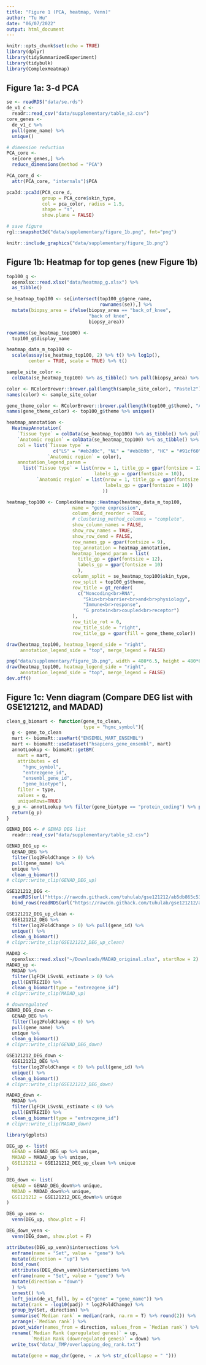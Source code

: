 ```yaml
---
title: "Figure 1 (PCA, heatmap, Venn)"
author: "Tu Hu"
date: "06/07/2022"
output: html_document
---
```


```r
knitr::opts_chunk$set(echo = TRUE)
library(dplyr)
library(tidySummarizedExperiment)
library(tidybulk)
library(ComplexHeatmap)
```

## Figure 1a: 3-d PCA
```r
se <- readRDS("data/se.rds")
de_v1_c <- 
  readr::read_csv("data/supplementary/table_s2.csv")
core_genes <- 
  de_v1_c %>% 
  pull(gene_name) %>% 
  unique()

# dimension reduction
PCA_core <- 
  se[core_genes,] %>% 
  reduce_dimensions(method = "PCA")

PCA_core_d <- 
  attr(PCA_core, "internals")$PCA
```

```r
pca3d::pca3d(PCA_core_d, 
             group = PCA_core$skin_type, 
             col = pca_color, radius = 1.5, 
             shape = "s", 
             show.plane = FALSE)

# save figure
rgl::snapshot3d("data/supplementary/figure_1b.png", fmt="png")
```

```r
knitr::include_graphics("data/supplementary/figure_1b.png")
```

## Figure 1b: Heatmap for top genes (new Figure 1b)
```r
top100_g <- 
  openxlsx::read.xlsx("data/heatmap_g.xlsx") %>% 
  as_tibble()

se_heatmap_top100 <- se[intersect(top100_g$gene_name,
                                  rownames(se)),] %>% 
  mutate(biopsy_area = ifelse(biopsy_area == "back_of_knee",
                              "back of knee",
                              biopsy_area))

rownames(se_heatmap_top100) <- 
  top100_g$display_name

heatmap_data_m_top100 <-
  scale(assay(se_heatmap_top100, 2) %>% t() %>% log1p(), 
        center = TRUE, scale = TRUE) %>% t()

sample_site_color <- 
  colData(se_heatmap_top100) %>% as_tibble() %>% pull(biopsy_area) %>% unique()

color <- RColorBrewer::brewer.pal(length(sample_site_color), "Pastel2")
names(color) <- sample_site_color

gene_theme_color <- RColorBrewer::brewer.pal(length(top100_g$theme), "Accent")
names(gene_theme_color) <- top100_g$theme %>% unique()

heatmap_annotation <- 
  HeatmapAnnotation(
    `Tissue type` = colData(se_heatmap_top100) %>% as_tibble() %>% pull(skin_type), 
    `Anatomic region` = colData(se_heatmap_top100) %>% as_tibble() %>% pull(biopsy_area),
    col = list(`Tissue type` = 
                 c("LS" = "#eb2d0c", "NL" = "#eb8b9b", "HC" = "#91cf60"),
               `Anatomic region` = color),
    annotation_legend_param = 
      list(`Tissue type` = list(nrow = 1, title_gp = gpar(fontsize = 12),
                                labels_gp = gpar(fontsize = 10)),
           `Anatomic region` = list(nrow = 1, title_gp = gpar(fontsize = 12),
                                    labels_gp = gpar(fontsize = 10))
                                   ))

heatmap_top100 <- ComplexHeatmap::Heatmap(heatmap_data_m_top100,
                        name = "gene expression",
                        column_dend_reorder = TRUE,
                        # clustering_method_columns = "complete",
                        show_column_names = FALSE,
                        show_row_names = TRUE,
                        show_row_dend = FALSE,
                        row_names_gp = gpar(fontsize = 9),
                        top_annotation = heatmap_annotation,
                        heatmap_legend_param = list(
                          title_gp = gpar(fontsize = 12),
                          labels_gp = gpar(fontsize = 10)
                          ),
                        column_split = se_heatmap_top100$skin_type,
                        row_split = top100_g$theme,
                        row_title = gt_render(
                          c("Noncoding<br>RNA",
                            "Skin<br>barrier<br>and<br>physiology",
                            "Immune<br>response",
                            "G protein<br>coupled<br>receptor")
                        ),
                        row_title_rot = 0, 
                        row_title_side = "right",
                        row_title_gp = gpar(fill = gene_theme_color))

draw(heatmap_top100, heatmap_legend_side = "right",
     annotation_legend_side = "top", merge_legend = FALSE)
```

```r
png("data/supplementary/figure_1b.png", width = 480*6.5, height = 480*6, res=300)
draw(heatmap_top100, heatmap_legend_side = "right",
     annotation_legend_side = "top", merge_legend = FALSE)
dev.off()
```

## Figure 1c: Venn diagram (Compare DEG list with GSE121212, and MADAD)

```r
clean_g_biomart <- function(gene_to_clean,
                            type = "hgnc_symbol"){
  g <- gene_to_clean
  mart <- biomaRt::useMart("ENSEMBL_MART_ENSEMBL")
  mart <- biomaRt::useDataset("hsapiens_gene_ensembl", mart)
  annotLookup <- biomaRt::getBM(
    mart = mart,
    attributes = c(
      "hgnc_symbol",
      "entrezgene_id",
      "ensembl_gene_id",
      "gene_biotype"),
    filter = type,
    values = g,
    uniqueRows=TRUE)
  g_p <- annotLookup %>% filter(gene_biotype == "protein_coding") %>% pull(hgnc_symbol)
  return(g_p)
}
```

```r
GENAD_DEG <- # GENAD DEG list
  readr::read_csv("data/supplementary/table_s2.csv")

GENAD_DEG_up <- 
  GENAD_DEG %>% 
  filter(log2FoldChange > 0) %>% 
  pull(gene_name) %>%
  unique %>% 
  clean_g_biomart()
# clipr::write_clip(GENAD_DEG_up)

GSE121212_DEG <-
  readRDS(url("https://rawcdn.githack.com/tuhulab/gse121212/ab5db865c53d44ee381294bbaec34c31013e1f52/data/rds/aLS_CO_DGE.rds")) %>% 
  bind_rows(readRDS(url("https://rawcdn.githack.com/tuhulab/gse121212/ab5db865c53d44ee381294bbaec34c31013e1f52/data/rds/aLS_NL_DGE.rds")))

GSE121212_DEG_up_clean <- 
  GSE121212_DEG %>% 
  filter(log2FoldChange > 0) %>% pull(gene_id) %>% 
  unique() %>% 
  clean_g_biomart()
# clipr::write_clip(GSE121212_DEG_up_clean)

MADAD <- 
  openxlsx::read.xlsx("~/Downloads/MADAD_original.xlsx", startRow = 2)
MADAD_up <- 
  MADAD %>% 
  filter(lgFCH_LSvsNL_estimate > 0) %>% 
  pull(ENTREZID) %>% 
  clean_g_biomart(type = "entrezgene_id")
# clipr::write_clip(MADAD_up)

# downregulated
GENAD_DEG_down <- 
  GENAD_DEG %>% 
  filter(log2FoldChange < 0) %>% 
  pull(gene_name) %>%
  unique %>% 
  clean_g_biomart()
# clipr::write_clip(GENAD_DEG_down)

GSE121212_DEG_down <- 
  GSE121212_DEG %>% 
  filter(log2FoldChange < 0) %>% pull(gene_id) %>% 
  unique() %>% 
  clean_g_biomart()
# clipr::write_clip(GSE121212_DEG_down)

MADAD_down <- 
  MADAD %>% 
  filter(lgFCH_LSvsNL_estimate < 0) %>% 
  pull(ENTREZID) %>% 
  clean_g_biomart(type = "entrezgene_id")
# clipr::write_clip(MADAD_down)

```

```r
library(gplots)

DEG_up <- list(
  GENAD = GENAD_DEG_up %>% unique,
  MADAD = MADAD_up %>% unique,
  GSE121212 = GSE121212_DEG_up_clean %>% unique
)

DEG_down <- list(
  GENAD = GENAD_DEG_down%>% unique,
  MADAD = MADAD_down%>% unique,
  GSE121212 = GSE121212_DEG_down%>% unique
)

DEG_up_venn <- 
  venn(DEG_up, show.plot = F)

DEG_down_venn <- 
  venn(DEG_down, show.plot = F)

attributes(DEG_up_venn)$intersections %>% 
  enframe(name = "Set", value = "gene") %>% 
  mutate(direction = "up") %>% 
  bind_rows(
  attributes(DEG_down_venn)$intersections %>% 
  enframe(name = "Set", value = "gene") %>% 
  mutate(direction = "down")
  ) %>% 
  unnest() %>% 
  left_join(de_v1_full, by = c("gene" = "gene_name")) %>% 
  mutate(rank = -log10(padj) * log2FoldChange) %>% 
  group_by(Set, direction) %>% 
  summarise(`Median rank` = median(rank, na.rm = T) %>% round(2)) %>% 
  arrange(-`Median rank`) %>%
  pivot_wider(names_from = direction, values_from = `Median rank`) %>% 
  rename(`Median Rank (upregulated genes)` = up,
         `Median Rank (downregulated genes)` = down) %>% 
  write_tsv("data/_TMP/overlapping_deg_rank.txt")

  mutate(gene = map_chr(gene, ~ .x %>% str_c(collapse = " ")))

```



